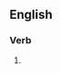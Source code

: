 ==English==

===Verb===
{{head|en|present participle}}

# {{present participle of|resonate|lang=en|nocat=1}}
